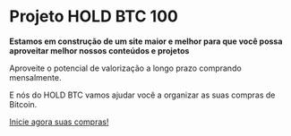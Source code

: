 # Projeto HOLD BTC 100

**Estamos em construção de um site maior e melhor para que você possa aproveitar
melhor nossos conteúdos e projetos**

Aproveite o potencial de valorização a longo prazo comprando mensalmente.

E nós do HOLD BTC vamos ajudar você a organizar as suas compras de Bitcoin.

[Inicie agora suas compras!](/corretoras)
